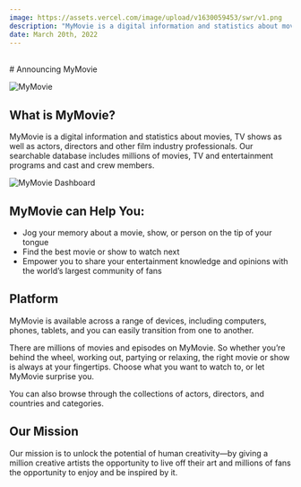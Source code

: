 ```yaml
---
image: https://assets.vercel.com/image/upload/v1630059453/swr/v1.png
description: "MyMovie is a digital information and statistics about movies, TV shows as well as actors, directors and other film industry professionals."
date: March 20th, 2022
---
```



<br/>
# Announcing MyMovie

<Authors date="March 20th, 2023">
	<Author name="Wahid Ari" link="https://github.com/wahidari" />
</Authors>

![MyMovie](/demo2.png)

## What is MyMovie?

MyMovie is a digital information and statistics about movies, TV shows as well as actors, directors and other film industry professionals. 
Our searchable database includes millions of movies, TV and entertainment programs and cast and crew members. 

![MyMovie Dashboard](/demo.png)

## MyMovie can Help You:

- Jog your memory about a movie, show, or person on the tip of your tongue
- Find the best movie or show to watch next
- Empower you to share your entertainment knowledge and opinions with the world’s largest community of fans

## Platform

MyMovie is available across a range of devices, including computers, phones, tablets, 
and you can easily transition from one to another.

There are millions of movies and episodes on MyMovie. So whether you’re behind the wheel, working out, partying or relaxing, 
the right movie or show is always at your fingertips. Choose what you want to watch to, or let MyMovie surprise you.

<Callout>
  You can also browse through the collections of actors, directors, and countries and categories.
</Callout>

## Our Mission

Our mission is to unlock the potential of human creativity—by giving a million creative artists 
the opportunity to live off their art and millions of fans the opportunity to enjoy and be inspired by it.
